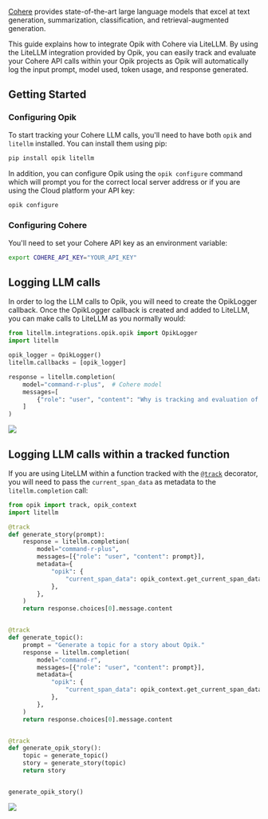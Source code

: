 [Cohere](https://cohere.com/) provides state-of-the-art large language models that excel at text generation, summarization, classification, and retrieval-augmented generation.

This guide explains how to integrate Opik with Cohere via LiteLLM. By using the LiteLLM integration provided by Opik, you can easily track and evaluate your Cohere API calls within your Opik projects as Opik will automatically log the input prompt, model used, token usage, and response generated.



## Getting Started

### Configuring Opik

To start tracking your Cohere LLM calls, you'll need to have both `opik` and `litellm` installed. You can install them using pip:

```bash
pip install opik litellm
```

In addition, you can configure Opik using the `opik configure` command which will prompt you for the correct local server address or if you are using the Cloud platform your API key:

```bash
opik configure
```

### Configuring Cohere

You'll need to set your Cohere API key as an environment variable:

```bash {pytest_codeblocks_skip=true}
export COHERE_API_KEY="YOUR_API_KEY"
```

## Logging LLM calls

In order to log the LLM calls to Opik, you will need to create the OpikLogger callback. Once the OpikLogger callback is created and added to LiteLLM, you can make calls to LiteLLM as you normally would:

```python
from litellm.integrations.opik.opik import OpikLogger
import litellm

opik_logger = OpikLogger()
litellm.callbacks = [opik_logger]

response = litellm.completion(
    model="command-r-plus",  # Cohere model
    messages=[
        {"role": "user", "content": "Why is tracking and evaluation of LLMs important?"}
    ]
)
```

<Frame>
  <img src="/img/cookbook/cohere_trace_cookbook.png" />
</Frame>

## Logging LLM calls within a tracked function

If you are using LiteLLM within a function tracked with the [`@track`](/tracing/log_traces#using-function-decorators) decorator, you will need to pass the `current_span_data` as metadata to the `litellm.completion` call:

```python
from opik import track, opik_context
import litellm

@track
def generate_story(prompt):
    response = litellm.completion(
        model="command-r-plus",
        messages=[{"role": "user", "content": prompt}],
        metadata={
            "opik": {
                "current_span_data": opik_context.get_current_span_data(),
            },
        },
    )
    return response.choices[0].message.content


@track
def generate_topic():
    prompt = "Generate a topic for a story about Opik."
    response = litellm.completion(
        model="command-r",
        messages=[{"role": "user", "content": prompt}],
        metadata={
            "opik": {
                "current_span_data": opik_context.get_current_span_data(),
            },
        },
    )
    return response.choices[0].message.content


@track
def generate_opik_story():
    topic = generate_topic()
    story = generate_story(topic)
    return story


generate_opik_story()
```

<Frame>
  <img src="/img/cookbook/cohere_trace_decorator_cookbook.png" />
</Frame> 